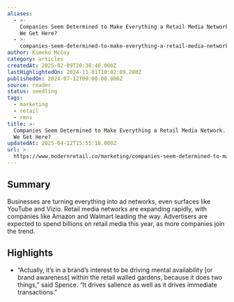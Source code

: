 ```yaml
---
aliases:
  - >-
    Companies Seem Determined to Make Everything a Retail Media Network. How Did
    We Get Here?
  - >-
    companies-seem-determined-to-make-everything-a-retail-media-network.-how-did-we-get-here
author: Kimeko McCoy
category: articles
createdAt: 2025-02-09T20:38:46.000Z
lastHighlightedOn: 2024-11-01T10:02:09.280Z
publishedOn: 2024-07-12T00:00:00.000Z
source: reader
status: seedling
tags:
  - marketing
  - retail
  - rmns
title: >-
  Companies Seem Determined to Make Everything a Retail Media Network. How Did
  We Get Here?
updatedAt: 2025-04-12T15:55:18.000Z
url: >-
  https://www.modernretail.co/marketing/companies-seem-determined-to-make-everything-a-retail-media-network-how-did-we-get-here/?utm_campaign=modernretaildis&utm_medium=rss&utm_source=general-rss&utm_term=Retail%20Dive%20Weekender
---
```

## Summary

Businesses are turning everything into ad networks, even surfaces like YouTube and Vizio. Retail media networks are expanding rapidly, with companies like Amazon and Walmart leading the way. Advertisers are expected to spend billions on retail media this year, as more companies join the trend.

## Highlights

- “Actually, it’s in a brand’s interest to be driving mental availability [or brand awareness] within the retail walled gardens, because it does two things,” said Spence. “It drives salience as well as it drives immediate transactions.”

